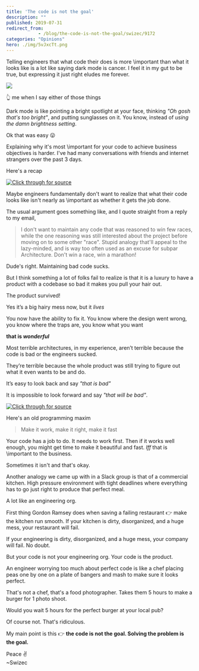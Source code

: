 ```yaml
---
title: 'The code is not the goal'
description: ""
published: 2019-07-31
redirect_from: 
            - /blog/the-code-is-not-the-goal/swizec/9172
categories: "Opinions"
hero: ./img/5vJxcTt.png
---
```

Telling engineers that what code their does is more \\important than what it looks like is a lot like saying dark mode is cancer. I feel it in my gut to be true, but expressing it just right eludes me forever.





![](./img/5vJxcTt.png)



👆 me when I say either of those things



Dark mode is like pointing a bright spotlight at your face, thinking _&quot;Oh gosh that&#x27;s too bright&quot;_, and putting sunglasses on it. You know, instead of _using the damn brightness setting_.



Ok that was easy 😛



Explaining why it&#x27;s most \\important for your code to achieve business objectives is harder. I&#x27;ve had many conversations with friends and internet strangers over the past 3 days.



Here&#x27;s a recap





[![Click through for source](./img/techletter.app-screenshot-1564588513671.png)](https://twitter.com/Swizec/status/1155897409332846592)





Maybe engineers fundamentally don&#x27;t want to realize that what their code looks like isn&#x27;t nearly as \\important as whether it gets the job done.



The usual argument goes something like, and I quote straight from a reply to my email,



> I don&#x27;t want to maintain any code that was reasoned to win few races, while the one reasoning was still interested about the project before moving on to some other &quot;race&quot;. Stupid analogy that&#x27;ll appeal to the lazy-minded, and is way too often used as an excuse for subpar Architecture. Don&#x27;t win a race, win a marathon!



Dude&#x27;s right. Maintaining bad code sucks.



But I think something a lot of folks fail to realize is that it is a luxury to have a product with a codebase so bad it makes you pull your hair out.



The product survived!



Yes it’s a big hairy mess now, but it _lives_



You now have the ability to fix it. You know where the design went wrong, you know where the traps are, you know what you want



**that is _wonderful_**



Most terrible architectures, in my experience, aren’t terrible because the code is bad or the engineers sucked.



They’re terrible because the whole product was still trying to figure out what it even wants to be and do.



It’s easy to look back and say _&quot;that is bad&quot;_



It is impossible to look forward and say _&quot;that will be bad&quot;_.





[![Click through for source](./img/techletter.app-screenshot-1564588513763.png)](https://twitter.com/rkopac/status/1155927292440223745)





Here&#x27;s an old programming maxim



> Make it work, make it right, make it fast



Your code has a job to do. It needs to work first. Then if it works well enough, you might get time to make it beautiful and fast. _Iff_ that is \\important to the business.



Sometimes it isn&#x27;t and that&#x27;s okay.



Another analogy we came up with in a Slack group is that of a commercial kitchen. High pressure environment with tight deadlines where everything has to go just right to produce that perfect meal.



A lot like an engineering org.



First thing Gordon Ramsey does when saving a failing restaurant 👉 make the kitchen run smooth. If your kitchen is dirty, disorganized, and a huge mess, your restaurant will fail.



If your engineering is dirty, disorganized, and a huge mess, your company will fail. No doubt.



But your code is not your engineering org. Your code is the product.



An engineer worrying too much about perfect code is like a chef placing peas one by one on a plate of bangers and mash to make sure it looks perfect.



That&#x27;s not a chef, that&#x27;s a food photographer. Takes them 5 hours to make a burger for 1 photo shoot.



Would you wait 5 hours for the perfect burger at your local pub?



Of course not. That&#x27;s ridiculous.



My main point is this 👉 **the code is not the goal. Solving the problem is the goal.**



Peace ✌️  
~Swizec